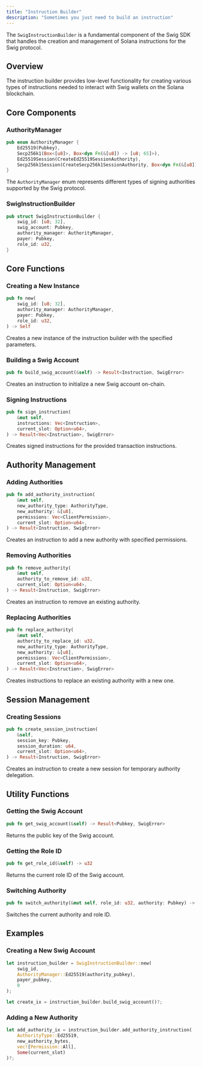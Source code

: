 ```yaml
---
title: "Instruction Builder"
description: "Sometimes you just need to build an instruction"
---
```


The `SwigInstructionBuilder` is a fundamental component of the Swig SDK that handles the creation and management of Solana instructions for the Swig protocol.

## Overview

The instruction builder provides low-level functionality for creating various types of instructions needed to interact with Swig wallets on the Solana blockchain.

## Core Components

### AuthorityManager

```rust
pub enum AuthorityManager {
    Ed25519(Pubkey),
    Secp256k1(Box<[u8]>, Box<dyn Fn(&[u8]) -> [u8; 65]>),
    Ed25519Session(CreateEd25519SessionAuthority),
    Secp256k1Session(CreateSecp256k1SessionAuthority, Box<dyn Fn(&[u8]) -> [u8; 65]>),
}
```

The `AuthorityManager` enum represents different types of signing authorities supported by the Swig protocol.

### SwigInstructionBuilder

```rust
pub struct SwigInstructionBuilder {
    swig_id: [u8; 32],
    swig_account: Pubkey,
    authority_manager: AuthorityManager,
    payer: Pubkey,
    role_id: u32,
}
```

## Core Functions

### Creating a New Instance

```rust
pub fn new(
    swig_id: [u8; 32],
    authority_manager: AuthorityManager,
    payer: Pubkey,
    role_id: u32,
) -> Self
```

Creates a new instance of the instruction builder with the specified parameters.

### Building a Swig Account

```rust
pub fn build_swig_account(&self) -> Result<Instruction, SwigError>
```

Creates an instruction to initialize a new Swig account on-chain.

### Signing Instructions

```rust
pub fn sign_instruction(
    &mut self,
    instructions: Vec<Instruction>,
    current_slot: Option<u64>,
) -> Result<Vec<Instruction>, SwigError>
```

Creates signed instructions for the provided transaction instructions.

## Authority Management

### Adding Authorities

```rust
pub fn add_authority_instruction(
    &mut self,
    new_authority_type: AuthorityType,
    new_authority: &[u8],
    permissions: Vec<ClientPermission>,
    current_slot: Option<u64>,
) -> Result<Instruction, SwigError>
```

Creates an instruction to add a new authority with specified permissions.

### Removing Authorities

```rust
pub fn remove_authority(
    &mut self,
    authority_to_remove_id: u32,
    current_slot: Option<u64>,
) -> Result<Instruction, SwigError>
```

Creates an instruction to remove an existing authority.

### Replacing Authorities

```rust
pub fn replace_authority(
    &mut self,
    authority_to_replace_id: u32,
    new_authority_type: AuthorityType,
    new_authority: &[u8],
    permissions: Vec<ClientPermission>,
    current_slot: Option<u64>,
) -> Result<Vec<Instruction>, SwigError>
```

Creates instructions to replace an existing authority with a new one.

## Session Management

### Creating Sessions

```rust
pub fn create_session_instruction(
    &self,
    session_key: Pubkey,
    session_duration: u64,
    current_slot: Option<u64>,
) -> Result<Instruction, SwigError>
```

Creates an instruction to create a new session for temporary authority delegation.

## Utility Functions

### Getting the Swig Account

```rust
pub fn get_swig_account(&self) -> Result<Pubkey, SwigError>
```

Returns the public key of the Swig account.

### Getting the Role ID

```rust
pub fn get_role_id(&self) -> u32
```

Returns the current role ID of the Swig account.

### Switching Authority

```rust
pub fn switch_authority(&mut self, role_id: u32, authority: Pubkey) -> Result<(), SwigError>
```

Switches the current authority and role ID.

## Examples

### Creating a New Swig Account

```rust
let instruction_builder = SwigInstructionBuilder::new(
    swig_id,
    AuthorityManager::Ed25519(authority_pubkey),
    payer_pubkey,
    0
);

let create_ix = instruction_builder.build_swig_account()?;
```

### Adding a New Authority

```rust
let add_authority_ix = instruction_builder.add_authority_instruction(
    AuthorityType::Ed25519,
    new_authority_bytes,
    vec![Permission::All],
    Some(current_slot)
)?;
```
